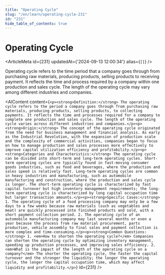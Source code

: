 ```yaml
---
title: "Operating Cycle"
slug: "/en/learn/operating-cycle-231"
id: "231"
hide_table_of_contents: true
---
```



# Operating Cycle

<ArticleMeta id={231} updatedAt={'2024-09-13 12:00:34'} alias={`[]`} />
<div className='border-solid border-b border-t-0 my-4 border-[var(--ifm-color-gray-300)]' />

Operating cycle refers to the time period that a company goes through from purchasing raw materials, producing products, selling products to receiving payment. It reflects the time and process required by a company within one production and sales cycle. The length of the operating cycle may vary among different industries and companies.

<AIContent content={`<p><strong>Definition:</strong> The operating cycle refers to the period a company goes through from purchasing raw materials, producing products, selling products, to collecting payments. It reflects the time and processes required for a company to complete one production and sales cycle. The length of the operating cycle varies across different industries and companies.</p><p><strong>Origin:</strong> The concept of the operating cycle originated from the need for business management and financial analysis. As early as the Industrial Revolution, with the expansion of production scale and the complexity of commercial activities, companies began to focus on how to manage production and sales processes more effectively to improve capital utilization efficiency and profitability.</p><p><strong>Categories and Characteristics:</strong> The operating cycle can be divided into short-term and long-term operating cycles. Short-term operating cycles are typically found in fast-moving consumer goods industries, such as food and beverages, where the production and sales speed is relatively fast. Long-term operating cycles are common in heavy industries and manufacturing, such as automobile manufacturing and construction, where the production and sales cycle is longer. The short-term operating cycle is characterized by fast capital turnover but high inventory management requirements; the long-term operating cycle is characterized by long capital occupation time but larger transaction amounts.</p><p><strong>Specific Cases:</strong> 1. The operating cycle of a food processing company may only be a few days to a few weeks because raw materials (such as vegetables and meat) are quickly processed into finished products and sold, with a short payment collection period. 2. The operating cycle of an automobile manufacturing company may last several months or even a year because the process from raw material procurement, parts production, vehicle assembly to final sales and payment collection is more complex and time-consuming.</p><p><strong>Common Questions:</strong> 1. <em>How to shorten the operating cycle?</em> Companies can shorten the operating cycle by optimizing inventory management, speeding up production processes, and improving sales efficiency. 2. <em>What is the impact of the length of the operating cycle on a company?</em> The shorter the operating cycle, the faster the capital turnover and the stronger the liquidity; the longer the operating cycle, the longer the capital occupation time, which may affect liquidity and profitability.</p>`} id={231} />
